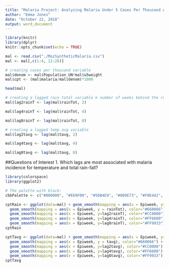 ```yaml
---
title: "Malaria Project: Analyzing Malaria Under 5 Cases Per Thousand Against Lagged Weather Data"
author: "Emma Jones"
date: "October 22, 2018"
output: word_document
---
```


```r
library(knitr)
library(dplyr)
knitr::opts_chunk$set(echo = TRUE)

mal <- read.csv("./MozSyntheticMalaria.csv")
mal <- mal[,c(1:4, 12:26)]

# creating cases per thousand variable
mal$denom <- mal$Population_UN*mal$u5weight
mal$cpt <- (mal$malaria/mal$denom)*1000

head(mal)

```


```r
# creating a lagged rain total variable k number of weeks behind the rest of the data
mal$lag2rainT <- lag(mal$rainTot, 2)

mal$lag4rainT <- lag(mal$rainTot, 4)

mal$lag8rainT <- lag(mal$rainTot, 8)

# creating a lagged temp avg variable
mal$lag2tavg <- lag(mal$tavg, 2)

mal$lag4tavg <- lag(mal$tavg, 4)

mal$lag8tavg <- lag(mal$tavg, 8)
```

##Questions of Interest
1. Which lags are most associated with malaria incidence for temperature and total rain-fall?

```r
library(colorspace)
library(ggplot2)

# The palette with black:
cbbPalette <- c("#000000", "#E69F00", "#56B4E9", "#009E73", "#F0E442", "#0072B2", "#D55E00", "#CC79A7")

cptRain <- ggplot(data=mal) + geom_smooth(mapping = aes(x = Epiweek, y= cpt), color = "#660066") +
  geom_smooth(mapping = aes(x = Epiweek, y = rainTot), color="#660066") +
  geom_smooth(mapping = aes(x = Epiweek, y=lag2rainT), color="#CC0000") + 
  geom_smooth(mapping = aes(x = Epiweek, y=lag4rainT), color="#FF6600") +
  geom_smooth(mapping = aes(x = Epiweek, y=lag8rainT), color="#FF9933") 
cptRain

```

```r

cptTavg <- ggplot(data=mal) + geom_smooth(mapping = aes(x = Epiweek, y= cpt), color = "#660066") +
  geom_smooth(mapping = aes(x = Epiweek, y = tavg), color="#660066") +
  geom_smooth(mapping = aes(x = Epiweek, y=lag2tavg), color="#CC0000") + 
  geom_smooth(mapping = aes(x = Epiweek, y=lag4tavg), color="#FF6600") +
  geom_smooth(mapping = aes(x = Epiweek, y=lag8tavg), color="#FF9933") 
cptTavg

```

